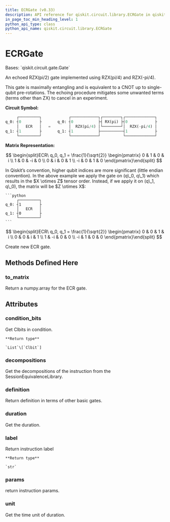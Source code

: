 ```yaml
---
title: ECRGate (v0.33)
description: API reference for qiskit.circuit.library.ECRGate in qiskit v0.33
in_page_toc_min_heading_level: 1
python_api_type: class
python_api_name: qiskit.circuit.library.ECRGate
---
```


# ECRGate

<Class id="qiskit.circuit.library.ECRGate" isDedicatedPage={true} github="https://github.com/qiskit/qiskit/tree/stable/0.19/qiskit/circuit/library/standard_gates/ecr.py" signature="ECRGate" modifiers="class">
  Bases: `qiskit.circuit.gate.Gate`

  An echoed RZX(pi/2) gate implemented using RZX(pi/4) and RZX(-pi/4).

  This gate is maximally entangling and is equivalent to a CNOT up to single-qubit pre-rotations. The echoing procedure mitigates some unwanted terms (terms other than ZX) to cancel in an experiment.

  **Circuit Symbol:**

  ```python
       ┌─────────┐            ┌────────────┐┌────────┐┌─────────────┐
  q_0: ┤0        ├       q_0: ┤0           ├┤ RX(pi) ├┤0            ├
       │   ECR   │   =        │  RZX(pi/4) │└────────┘│  RZX(-pi/4) │
  q_1: ┤1        ├       q_1: ┤1           ├──────────┤1            ├
       └─────────┘            └────────────┘          └─────────────┘
  ```

  **Matrix Representation:**

$$
\begin{split}ECR\ q_0, q_1 = \frac{1}{\sqrt{2}}
\begin{pmatrix}
0   & 1   &  0  & i \\
1   & 0   &  -i & 0 \\
0   & i   &  0  & 1 \\
-i  & 0   &  1  & 0
\end{pmatrix}\end{split}
$$

  <Admonition title="Note" type="note">
    In Qiskit’s convention, higher qubit indices are more significant (little endian convention). In the above example we apply the gate on (q\_0, q\_1) which results in the $X \otimes Z$ tensor order. Instead, if we apply it on (q\_1, q\_0), the matrix will be $Z \otimes X$:

    ```python
         ┌─────────┐
    q_0: ┤1        ├
         │   ECR   │
    q_1: ┤0        ├
         └─────────┘
    ```

$$
\begin{split}ECR\ q_0, q_1 = \frac{1}{\sqrt{2}}
\begin{pmatrix}
0   & 0   &  1  & i \\
0   & 0   &  i  & 1 \\
1   & -i  &  0  & 0 \\
-i  & 1   &  0  & 0
\end{pmatrix}\end{split}
$$
  </Admonition>

  Create new ECR gate.

  ## Methods Defined Here

  <span id="qiskit-circuit-library-ecrgate-to-matrix" />

  ### to\_matrix

  <Function id="qiskit.circuit.library.ECRGate.to_matrix" signature="ECRGate.to_matrix()">
    Return a numpy.array for the ECR gate.
  </Function>

  ## Attributes

  ### condition\_bits

  <Attribute id="qiskit.circuit.library.ECRGate.condition_bits">
    Get Clbits in condition.

    **Return type**

    `List`\[`Clbit`]
  </Attribute>

  ### decompositions

  <Attribute id="qiskit.circuit.library.ECRGate.decompositions">
    Get the decompositions of the instruction from the SessionEquivalenceLibrary.
  </Attribute>

  ### definition

  <Attribute id="qiskit.circuit.library.ECRGate.definition">
    Return definition in terms of other basic gates.
  </Attribute>

  ### duration

  <Attribute id="qiskit.circuit.library.ECRGate.duration">
    Get the duration.
  </Attribute>

  ### label

  <Attribute id="qiskit.circuit.library.ECRGate.label">
    Return instruction label

    **Return type**

    `str`
  </Attribute>

  ### params

  <Attribute id="qiskit.circuit.library.ECRGate.params">
    return instruction params.
  </Attribute>

  ### unit

  <Attribute id="qiskit.circuit.library.ECRGate.unit">
    Get the time unit of duration.
  </Attribute>
</Class>

